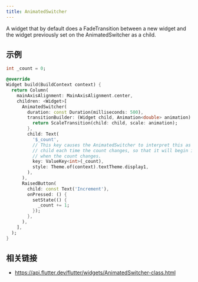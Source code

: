 ```yaml
---
title: AnimatedSwitcher
---
```


A widget that by default does a FadeTransition between a new widget and the widget previously set on the AnimatedSwitcher as a child.

## 示例

```dart liveslice=AnimatedSwitcher
int _count = 0;

@override
Widget build(BuildContext context) {
  return Column(
    mainAxisAlignment: MainAxisAlignment.center,
    children: <Widget>[
      AnimatedSwitcher(
        duration: const Duration(milliseconds: 500),
        transitionBuilder: (Widget child, Animation<double> animation) {
          return ScaleTransition(child: child, scale: animation);
        },
        child: Text(
          '$_count',
          // This key causes the AnimatedSwitcher to interpret this as a "new"
          // child each time the count changes, so that it will begin its animation
          // when the count changes.
          key: ValueKey<int>(_count),
          style: Theme.of(context).textTheme.display1,
        ),
      ),
      RaisedButton(
        child: const Text('Increment'),
        onPressed: () {
          setState(() {
            _count += 1;
          });
        },
      ),
    ],
  );
}
```

## 相关链接

- https://api.flutter.dev/flutter/widgets/AnimatedSwitcher-class.html
